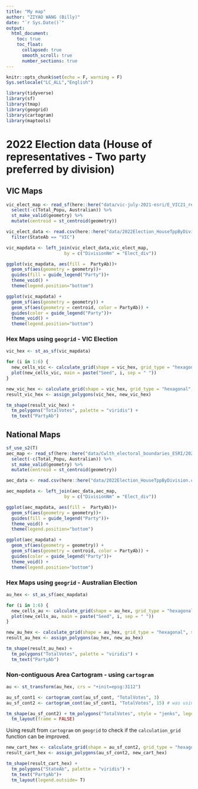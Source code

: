```yaml
---
title: "My map"
author: "ZIYAO WANG (Billy)"
date: "`r Sys.Date()`"
output: 
  html_document:
    toc: true
    toc_float:
      collapsed: true
      smooth_scroll: true
      number_sections: true
---
```


```r
knitr::opts_chunk$set(echo = F, warning = F)
Sys.setlocale("LC_ALL","English")
```

```r
library(tidyverse)
library(sf)
library(tmap)
library(geogrid)
library(cartogram)
library(maptools)
```

# 2022 Election data (House of representatives - Two party preferred by division)

## VIC Maps

```r
vic_elect_map <- read_sf(here::here("data/vic-july-2021-esri/E_VIC21_region.shp")) %>% 
  select(-c(Total_Popu, Australian)) %>% 
  st_make_valid(geometry) %>% 
  mutate(centroid = st_centroid(geometry))

vic_elect_data <- read.csv(here::here("data/2022Election_HouseTppByDivision.csv")) %>% 
  filter(StateAb == "VIC")

vic_mapdata <- left_join(vic_elect_data,vic_elect_map,
                      by = c("DivisionNm" = "Elect_div"))

ggplot(vic_mapdata, aes(fill =  PartyAb))+
  geom_sf(aes(geometry = geometry))+
  guides(fill = guide_legend("Party"))+
  theme_void() + 
  theme(legend.position="bottom")

ggplot(vic_mapdata) + 
  geom_sf(aes(geometry = geometry)) + 
  geom_sf(aes(geometry = centroid, color = PartyAb)) +
  guides(color = guide_legend("Party"))+
  theme_void() + 
  theme(legend.position="bottom")

```

### Hex Maps using `geogrid` - VIC Election

```r
vic_hex <- st_as_sf(vic_mapdata)

for (i in 1:6) {
  new_cells_vic <- calculate_grid(shape = vic_hex, grid_type = "hexagonal", seed = i)
  plot(new_cells_vic, main = paste("Seed", i, sep = " "))
}

new_vic_hex <- calculate_grid(shape = vic_hex, grid_type = "hexagonal", seed = 5)
result_vic_hex <- assign_polygons(vic_hex, new_vic_hex)

tm_shape(result_vic_hex) + 
  tm_polygons("TotalVotes", palette = "viridis") +
  tm_text("PartyAb")
```



## National Maps

```r
sf_use_s2(T)
aec_map <- read_sf(here::here("data/Cwlth_electoral_boundaries_ESRI/2021_ELB_region.shp")) %>% 
  select(-c(Total_Popu, Australian)) %>% 
  st_make_valid(geometry) %>% 
  mutate(centroid = st_centroid(geometry))

aec_data <- read.csv(here::here("data/2022Election_HouseTppByDivision.csv"))

aec_mapdata <- left_join(aec_data,aec_map,
                      by = c("DivisionNm" = "Elect_div"))

ggplot(aec_mapdata, aes(fill =  PartyAb))+
  geom_sf(aes(geometry = geometry))+
  guides(fill = guide_legend("Party"))+
  theme_void() + 
  theme(legend.position="bottom")

ggplot(aec_mapdata) + 
  geom_sf(aes(geometry = geometry)) + 
  geom_sf(aes(geometry = centroid, color = PartyAb)) +
  guides(color = guide_legend("Party"))+
  theme_void() + 
  theme(legend.position="bottom")
```

### Hex Maps using `geogrid` - Australian Election

```r
au_hex <- st_as_sf(aec_mapdata)

for (i in 1:6) {
  new_cells_au <- calculate_grid(shape = au_hex, grid_type = "hexagonal", seed = i)
  plot(new_cells_au, main = paste("Seed", i, sep = " "))
}

new_au_hex <- calculate_grid(shape = au_hex, grid_type = "hexagonal", seed = 5)
result_au_hex <- assign_polygons(au_hex, new_au_hex)

tm_shape(result_au_hex) + 
  tm_polygons("TotalVotes", palette = "viridis") +
  tm_text("PartyAb")
```

### Non-contiguous Area Cartogram - using `cartogram`


```r

au <- st_transform(au_hex, crs = "+init=epsg:3112")

au_sf_cont1 <- cartogram_cont(au_sf_cont, "TotalVotes", 3)
au_sf_cont2 <- cartogram_cont(au_sf_cont1, "TotalVotes", 15) # was using 18 

tm_shape(au_sf_cont2) + tm_polygons("TotalVotes", style = "jenks", legend.show = FALSE) +
  tm_layout(frame = FALSE)
```

Using result from `cartogram` on `geogrid` to check if the `calculation_grid` function can be improved.

```r
new_cart_hex <- calculate_grid(shape = au_sf_cont2, grid_type = "hexagonal", seed = 5)
result_cart_hex <- assign_polygons(au_sf_cont2, new_cart_hex)

tm_shape(result_cart_hex) + 
  tm_polygons("StateAb", palette = "viridis") +
  tm_text("PartyAb")+
  tm_layout(legend.outside= T)

```


